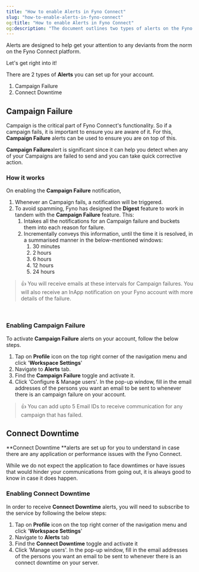 ```yaml
---
title: "How to enable Alerts in Fyno Connect"
slug: "how-to-enable-alerts-in-fyno-connect"
og:title: "How to enable Alerts in Fyno Connect"
og:description: "The document outlines two types of alerts on the Fyno Connect platform: Campaign Failure alerts, which notify users of failed campaigns to enable quick corrective action, and Connect Downtime alerts, which inform users of any application or performance issues."
---
```


Alerts are designed to help get your attention to any deviants from the norm on the Fyno Connect platform.

Let's get right into it!

There are 2 types of **Alerts** you can set up for your account.

1. Campaign Failure
2. Connect Downtime

## Campaign Failure

Campaign is the critical part of Fyno Connect's functionality. So if a campaign fails, it is important to ensure you are aware of it. For this, **Campaign Failure** alerts can be used to ensure you are on top of this.

**Campaign Failure**alert is significant since it can help you detect when any of your Campaigns are failed to send and you can take quick corrective action.

### How it works

On enabling the **Campaign Failure** notification,

1. Whenever an Campaign fails, a notification will be triggered.
2. To avoid spamming, Fyno has designed the **Digest** feature to work in tandem with the **Campaign Failure** feature. This:
    1. Intakes all the notifications for an Campaign failure and buckets them into each reason for failure.
    2. Incrementally conveys this information, until the time it is resolved, in a summarised manner in the below-mentioned windows:
        1. 30 minutes
        2. 2 hours
        3. 6 hours
        4. 12 hours
        5. 24 hours

> 👍 You will receive emails at these intervals for Campaign failures. You will also receive an InApp notification on your Fyno account with more details of the failure.

<br />

### Enabling Campaign Failure

To activate **Campaign Failure** alerts on your account, follow the below steps.

1. Tap on **Profile** icon on the top right corner of the navigation menu and click '**Workspace Settings**'
2. Navigate to **Alerts** tab.
3. Find the **Campaign Failure** toggle and activate it.
4. Click 'Configure & Manage users'. In the pop-up window, fill in the email addresses of the persons you want an email to be sent to whenever there is an campaign failure on your account.

> 👍 You can add upto 5 Email IDs to receive communication for any campaign that has failed.

## Connect Downtime

**Connect Downtime **alerts are set up for you to understand in case there are any application or performance issues with the Fyno Connect.

While we do not expect the application to face downtimes or have issues that would hinder your communications from going out, it is always good to know in case it does happen.

### Enabling Connect Downtime

In order to receive **Connect Downtime** alerts, you will need to subscribe to the service by following the below steps:

1. Tap on **Profile** icon on the top right corner of the navigation menu and click '**Workspace Settings**'
2. Navigate to **Alerts** tab
3. Find the **Connect Downtime** toggle and activate it
4. Click 'Manage users'. In the pop-up window, fill in the email addresses of the persons you want an email to be sent to whenever there is an connect downtime on your server.
